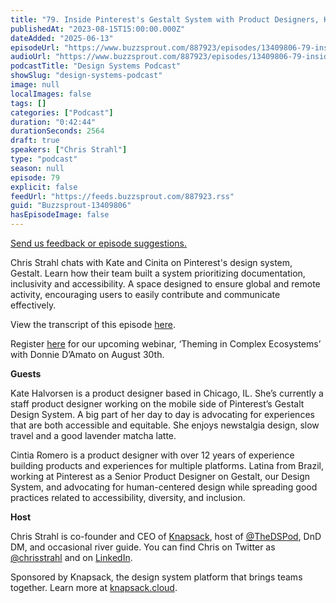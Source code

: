 ```yaml
---
title: "79. Inside Pinterest's Gestalt System with Product Designers, Kate Halvorsen and Cintia Romero: A community-centric approach"
publishedAt: "2023-08-15T15:00:00.000Z"
dateAdded: "2025-06-13"
episodeUrl: "https://www.buzzsprout.com/887923/episodes/13409806-79-inside-pinterest-s-gestalt-system-with-product-designers-kate-halvorsen-and-cintia-romero-a-community-centric-approach.mp3"
audioUrl: "https://www.buzzsprout.com/887923/episodes/13409806-79-inside-pinterest-s-gestalt-system-with-product-designers-kate-halvorsen-and-cintia-romero-a-community-centric-approach.mp3"
podcastTitle: "Design Systems Podcast"
showSlug: "design-systems-podcast"
image: null
localImages: false
tags: []
categories: ["Podcast"]
duration: "0:42:44"
durationSeconds: 2564
draft: true
speakers: ["Chris Strahl"]
type: "podcast"
season: null
episode: 79
explicit: false
feedUrl: "https://feeds.buzzsprout.com/887923.rss"
guid: "Buzzsprout-13409806"
hasEpisodeImage: false
---
```

[Send us feedback or episode suggestions.](https://www.buzzsprout.com/twilio/text_messages/887923/open_sms)

Chris Strahl chats with Kate and Cinita on Pinterest's design system, Gestalt. Learn how their team built a system prioritizing documentation, inclusivity and accessibility. A space designed to ensure global and remote activity, encouraging users to easily contribute and communicate effectively. 

View the transcript of this episode [here](https://docs.google.com/document/d/1GrTGy-LeqShTbHWhDDvFzHG7G6POrWzJ/edit).

Register [here](https://knapsack-cloud.zoom.us/webinar/register/WN_mT0yPVrNSXOKRH8xrW8ZMg) for our upcoming webinar, ‘Theming in Complex Ecosystems’ with Donnie D’Amato on August 30th. 

**Guests**

Kate Halvorsen is a product designer based in Chicago, IL. She’s currently a staff product designer working on the mobile side of Pinterest’s Gestalt Design System. A big part of her day to day is advocating for experiences that are both accessible and equitable. She enjoys newstalgia design, slow travel and a good lavender matcha latte.  

Cintia Romero is a product designer with over 12 years of experience building products and experiences for multiple platforms. Latina from Brazil, working at Pinterest as a Senior Product Designer on Gestalt, our Design System, and advocating for human-centered design while spreading good practices related to accessibility, diversity, and inclusion. 

**Host**

Chris Strahl is co-founder and CEO of [Knapsack](https://www.knapsack.cloud/), host of [@TheDSPod](https://twitter.com/thedspod), DnD DM, and occasional river guide. You can find Chris on Twitter as [@chrisstrahl](https://twitter.com/chrisstrahl) and on [LinkedIn](https://www.linkedin.com/in/chrisstrahl/).

Sponsored by Knapsack, the design system platform that brings teams together. Learn more at [knapsack.cloud](https://www.knapsack.cloud/?utm_source=podcast).
